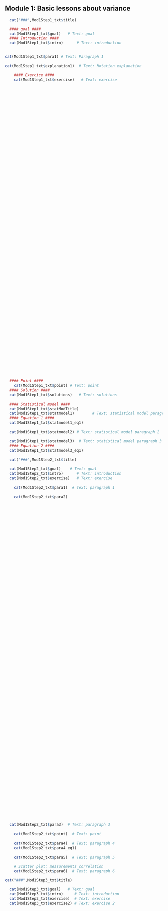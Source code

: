 
## Module 1: Basic lessons about variance

```r
  cat("###",Mod1Step1_txt$title)
```

```r
  #### goal ####
  cat(Mod1Step1_txt$goal)   # Text: goal
  #### Introduction ####
  cat(Mod1Step1_txt$intro)      # Text: introduction

  
cat(Mod1Step1_txt$para1) # Text: Paragraph 1
 
cat(Mod1Step1_txt$explanation1)  # Text: Notation explanation

    #### Exercice ####
    cat(Mod1Step1_txt$exercise)   # Text: exercise
    
```

<object data='https://squidile.shinyapps.io/app1/' frameborder="0" style="width: 100%; height: 900px;overflow:hidden;display:block"></object> 

```r
  #### Point ####
    cat(Mod1Step1_txt$point) # Text: point
  #### Solution ####
  cat(Mod1Step1_txt$solutions)   # Text: solutions
  
  #### Statistical model ####
  cat(Mod1Step1_txt$statModTitle)
  cat(Mod1Step1_txt$statmodel1)        # Text: statistical model paragraph 1
  #### Equation 1 ####
  cat(Mod1Step1_txt$statmodel1_eq1)
  
  cat(Mod1Step1_txt$statmodel2) # Text: statistical model paragraph 2

  cat(Mod1Step1_txt$statmodel3)  # Text: statistical model paragraph 3
  #### Equation 2 ####
  cat(Mod1Step1_txt$statmodel3_eq1)
```

```r
  cat("###",Mod1Step2_txt$title)
```

```r
  cat(Mod1Step2_txt$goal)    # Text: goal
  cat(Mod1Step2_txt$intro)      # Text: introduction
  cat(Mod1Step2_txt$exercise)   # Text: exercise
  
    cat(Mod1Step2_txt$para1)  # Text: paragraph 1
    
    cat(Mod1Step2_txt$para2)
```

<object data='https://squidile.shinyapps.io/app2/' frameborder="0" style="width: 100%; height: 1000px;overflow:hidden;display:block"></object> 

```r
  cat(Mod1Step2_txt$para3)  # Text: paragraph 3
  
    cat(Mod1Step2_txt$point)  # Text: point
  
    cat(Mod1Step2_txt$para4)  # Text: paragraph 4
    cat(Mod1Step2_txt$para4_eq1)
    
    cat(Mod1Step2_txt$para5)  # Text: paragraph 5
  
    # Scatter plot: measurements correlation
    cat(Mod1Step2_txt$para6)  # Text: paragraph 6
```

```r
cat("###",Mod1Step3_txt$title)
```

```r
  cat(Mod1Step3_txt$goal)   # Text: goal
  cat(Mod1Step3_txt$intro)     # Text: introduction
  cat(Mod1Step3_txt$exercise)  # Text: exercise
  cat(Mod1Step3_txt$exercise2) # Text: exercise 2
```

<object data='https://squidile.shinyapps.io/app3/' frameborder="0" style="width: 100%; height: 1150px;overflow:hidden;display:block"></object> 

```r

  # Repeatability equation
  cat(Mod1Step3_txt$para1)         # Text: paragraph 1
  cat(Mod1Step3_txt$para1_eq1)

  cat(Mod1Step3_txt$point)        # Text: point
  cat(Mod1Step3_txt$point2)       # Text: point 2

  cat(Mod1Step3_txt$statmodel)       # Text: statistical model 1
  cat(Mod1Step3_txt$statmodel_eq1)
  cat(Mod1Step3_txt$statmodel2)     # Text: statistical model 2
  cat(Mod1Step3_txt$statmodel2_eq1)
  p("where")
  cat(Mod1Step3_txt$statmodel2_eq2)
```

```r
library(squidSim)
library(lme4)

get_data <- function(n,r,Vi,Vr){
  if(n>1000)stop("Please don't make our server hamsters work that hard..")
  squid_data <- simulate_population(
  data_structure = make_structure(structure = paste0("Individual(",n,")"), repeat_obs=r),
  parameters = list(
    Individual = list(
      vcov = Vi
    ),
    residual = list(
      vcov = Vr
    )
  ),
    response_names = "Phenotype"
)
  data <- get_population_data(squid_data)
  return(data)

}
```

```r
# n is the number of individuals
# r is the number of repetitions for each individual
# Vi is the variance for individuals
# Vr is residual variance 
data <- get_data(n = 50, r = 2, Vi = 0.5, Vr = 0.5)
LMM <- lmer(Phenotype ~ 0 + (1|Individual), data = data)
summary(LMM)
```

```r
  cat("###",Mod1Step4_txt$title)
```

```r
  HTML(Mod1Step4_txt$goal)     # Text: goal
  cat(Mod1Step4_txt$intro)       # Text: introduction
  
  cat(Mod1Step4_txt$para1)    # Text: paragraph 1
  cat(Mod1Step4_txt$para1_eq1)
  cat(Mod1Step4_txt$para2)      # Text: paragraph 2

  cat(Mod1Step4_txt$exercise)    # Text: exercise
    cat(Mod1Step4_txt$para5)   # Text: paragraph 5

```

<object data='https://squidile.shinyapps.io/app4/' frameborder="0" style="width: 100%; height: 1150px;overflow:hidden;display:block"></object> 

```r
  cat(Mod1Step4_txt$para4)   # Text: paragraph 4
  cat(Mod1Step4_txt$point)   # Text: point
  
  cat(Mod1Step1_txt$statModTitle)
  cat(Mod1Step4_txt$statMod_eq1)
  cat(Mod1Step4_txt$statMod_eq2)
```
